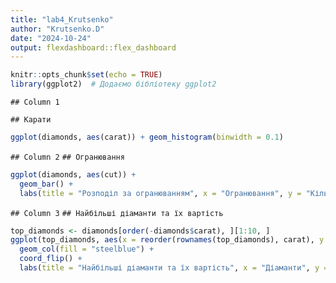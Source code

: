 ```yaml
---
title: "lab4_Krutsenko"
author: "Krutsenko.D"
date: "2024-10-24"
output: flexdashboard::flex_dashboard
---
```


```r
knitr::opts_chunk$set(echo = TRUE)
library(ggplot2)  # Додаємо бібліотеку ggplot2
```

`## Column 1`

`## Карати`
```r
ggplot(diamonds, aes(carat)) + geom_histogram(binwidth = 0.1)
```
`## Column 2`
`## Огранювання`
```r
ggplot(diamonds, aes(cut)) + 
  geom_bar() +
  labs(title = "Розподіл за огранюванням", x = "Огранювання", y = "Кількість")
```
`## Column 3`
`## Найбільші діаманти та їх вартість`
```r
top_diamonds <- diamonds[order(-diamonds$carat), ][1:10, ]
ggplot(top_diamonds, aes(x = reorder(rownames(top_diamonds), carat), y = price)) + 
  geom_col(fill = "steelblue") + 
  coord_flip() +
  labs(title = "Найбільші діаманти та їх вартість", x = "Діаманти", y = "Вартість")
```
